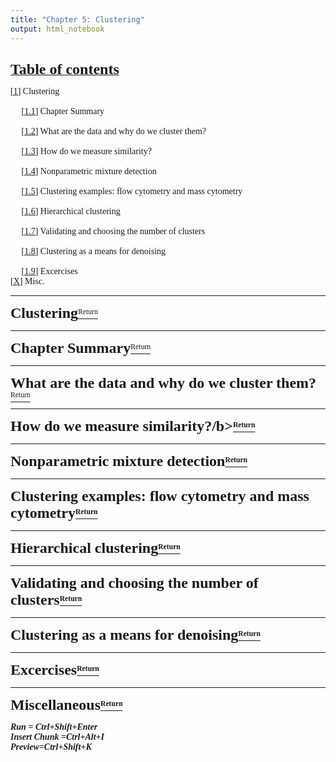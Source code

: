 ```yaml
---
title: "Chapter 5: Clustering"
output: html_notebook
---
```



```r

```

<body>
      <font face = "Times New Roman">
  
<p id="0"><u><font size="5"><b>Table of contents</b></font></u></p>  
<a href="#1">[1]</a> Clustering  
<br> &emsp; <a href="#2">[1.1]</a> Chapter Summary  
<br> &emsp; <a href="#3">[1.2]</a> What are the data and why do we cluster them?  
<br> &emsp; <a href="#4">[1.3]</a> How do we measure similarity?  
<br> &emsp; <a href="#5">[1.4]</a> Nonparametric mixture detection  
<br> &emsp; <a href="#6">[1.5]</a> Clustering examples: flow cytometry and mass cytometry  
<br> &emsp; <a href="#7">[1.6]</a> Hierarchical clustering  
<br> &emsp; <a href="#8">[1.7]</a> Validating and choosing the number of clusters  
<br> &emsp; <a href="#9">[1.8]</a> Clustering as a means for denoising  
<br> &emsp; <a href="#10">[1.9]</a> Excercises</br> 
<a href="#x">[X]</a> Misc.

* **

<p id="1"><b><font size="5">Clustering</b></font><a href="#0"><sup>Return</sup></a></p>

* **

<p id="2"><b><font size="5">Chapter Summary</b></font><a href="#0"><sup>Return</sup></a></p>

* **
<p id="3"><b><font size="5">What are the data and why do we cluster them?</b></font><a href="#0"><sup>Return</sup></a></p>

* **
<p id="4"><b><font size="5">How do we measure similarity?/b></font><a href="#0"><sup>Return</sup></a></p>

* **
<p id="5"><b><font size="5">Nonparametric mixture detection</b></font><a href="#0"><sup>Return</sup></a></p>

* **
<p id="6"><b><font size="5">Clustering examples: flow cytometry and mass cytometry</b></font><a href="#0"><sup>Return</sup></a></p>

* **
<p id="7"><b><font size="5">Hierarchical clustering</b></font><a href="#0"><sup>Return</sup></a></p>

* **
<p id="8"><b><font size="5">Validating and choosing the number of clusters</b></font><a href="#0"><sup>Return</sup></a></p>

* **
<p id="9"><b><font size="5">Clustering as a means for denoising</b></font><a href="#0"><sup>Return</sup></a></p>

* **
<p id="10"><b><font size="5">Excercises</b></font><a href="#0"><sup>Return</sup></a></p>


* **

<p id="x"><b><font size="5">Miscellaneous</b></font><a href="#0"><sup>Return</sup></a></p>

*Run* = *Ctrl+Shift+Enter*  
*Insert Chunk* =*Ctrl+Alt+I*  
*Preview*=*Ctrl+Shift+K*

</body>
  